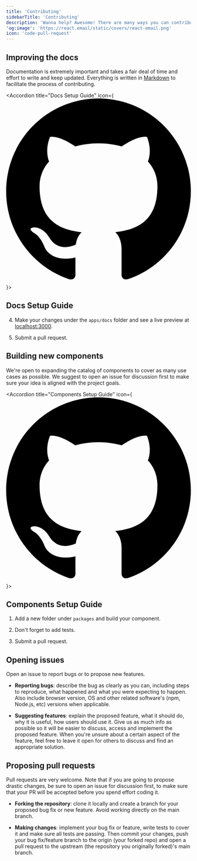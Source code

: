 ```yaml
---
title: 'Contributing'
sidebarTitle: 'Contributing'
description: 'Wanna help? Awesome! There are many ways you can contribute.'
'og:image': 'https://react.email/static/covers/react-email.png'
icon: 'code-pull-request'
---
```


## Improving the docs

Documentation is extremely important and takes a fair deal of time and effort to write and keep updated. Everything is written in [Markdown](https://www.markdownguide.org/) to facilitate the process of contributing.

<Accordion title="Docs Setup Guide" icon={
    <svg
      xmlns="http://www.w3.org/2000/svg"
      viewBox="0 0 24 24"
    >
      <path d="M12 0c-6.626 0-12 5.373-12 12 0 5.302 3.438 9.8 8.207 11.387.599.111.793-.261.793-.577v-2.234c-3.338.726-4.033-1.416-4.033-1.416-.546-1.387-1.333-1.756-1.333-1.756-1.089-.745.083-.729.083-.729 1.205.084 1.839 1.237 1.839 1.237 1.07 1.834 2.807 1.304 3.492.997.107-.775.418-1.305.762-1.604-2.665-.305-5.467-1.334-5.467-5.931 0-1.311.469-2.381 1.236-3.221-.124-.303-.535-1.524.117-3.176 0 0 1.008-.322 3.301 1.23.957-.266 1.983-.399 3.003-.404 1.02.005 2.047.138 3.006.404 2.291-1.552 3.297-1.23 3.297-1.23.653 1.653.242 2.874.118 3.176.77.84 1.235 1.911 1.235 3.221 0 4.609-2.807 5.624-5.479 5.921.43.372.823 1.102.823 2.222v3.293c0 .319.192.694.801.576 4.765-1.589 8.199-6.086 8.199-11.386 0-6.627-5.373-12-12-12z" />
    </svg>
}>

## Docs Setup Guide

<Snippet file="localdev.mdx" />

4. Make your changes under the `apps/docs` folder and see a live preview at [localhost:3000](http://localhost:3000).

5. Submit a pull request.

</Accordion>

## Building new components

We're open to expanding the catalog of components to cover as many use cases as possible. We suggest to open an issue for discussion first to make sure your idea is aligned with the project goals.

<Accordion title="Components Setup Guide" icon={
    <svg
      xmlns="http://www.w3.org/2000/svg"
      viewBox="0 0 24 24"
    >
      <path d="M12 0c-6.626 0-12 5.373-12 12 0 5.302 3.438 9.8 8.207 11.387.599.111.793-.261.793-.577v-2.234c-3.338.726-4.033-1.416-4.033-1.416-.546-1.387-1.333-1.756-1.333-1.756-1.089-.745.083-.729.083-.729 1.205.084 1.839 1.237 1.839 1.237 1.07 1.834 2.807 1.304 3.492.997.107-.775.418-1.305.762-1.604-2.665-.305-5.467-1.334-5.467-5.931 0-1.311.469-2.381 1.236-3.221-.124-.303-.535-1.524.117-3.176 0 0 1.008-.322 3.301 1.23.957-.266 1.983-.399 3.003-.404 1.02.005 2.047.138 3.006.404 2.291-1.552 3.297-1.23 3.297-1.23.653 1.653.242 2.874.118 3.176.77.84 1.235 1.911 1.235 3.221 0 4.609-2.807 5.624-5.479 5.921.43.372.823 1.102.823 2.222v3.293c0 .319.192.694.801.576 4.765-1.589 8.199-6.086 8.199-11.386 0-6.627-5.373-12-12-12z" />
    </svg>
}>

## Components Setup Guide

<LocalDev />

1. Add a new folder under `packages` and build your component.

2. Don't forget to add tests.

3. Submit a pull request.

</Accordion>

## Opening issues

Open an issue to report bugs or to propose new features.

- **Reporting bugs**: describe the bug as clearly as you can, including steps to reproduce, what happened and what you were expecting to happen. Also include browser version, OS and other related software's (npm, Node.js, etc) versions when applicable.

- **Suggesting features**: explain the proposed feature, what it should do, why it is useful, how users should use it. Give us as much info as possible so it will be easier to discuss, access and implement the proposed feature. When you're unsure about a certain aspect of the feature, feel free to leave it open for others to discuss and find an appropriate solution.

## Proposing pull requests

Pull requests are very welcome. Note that if you are going to propose drastic changes, be sure to open an issue for discussion first, to make sure that your PR will be accepted before you spend effort coding it.

- **Forking the repository**: clone it locally and create a branch for your proposed bug fix or new feature. Avoid working directly on the main branch.

- **Making changes**: implement your bug fix or feature, write tests to cover it and make sure all tests are passing. Then commit your changes, push your bug fix/feature branch to the origin (your forked repo) and open a pull request to the upstream (the repository you originally forked)'s main branch.
